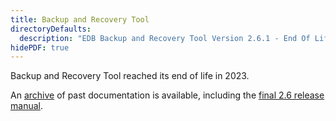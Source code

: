 ```yaml
---
title: Backup and Recovery Tool
directoryDefaults:
  description: "EDB Backup and Recovery Tool Version 2.6.1 - End Of Life"
hidePDF: true
---
```


Backup and Recovery Tool reached its end of life in 2023. 

An [archive](https://docs-archive.enterprisedb.com/bart-index/) of past documentation is available, including the [final 2.6 release manual](https://docs-archive.enterprisedb.com/bart-index/#bart-26-final).


